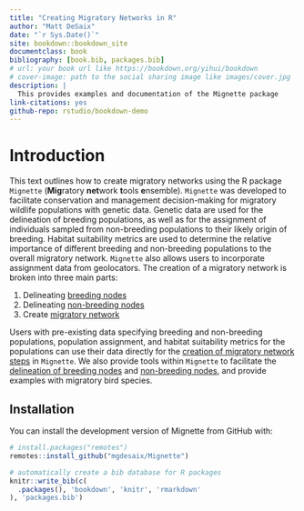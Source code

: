 ```yaml
--- 
title: "Creating Migratory Networks in R"
author: "Matt DeSaix"
date: "`r Sys.Date()`"
site: bookdown::bookdown_site
documentclass: book
bibliography: [book.bib, packages.bib]
# url: your book url like https://bookdown.org/yihui/bookdown
# cover-image: path to the social sharing image like images/cover.jpg
description: |
  This provides examples and documentation of the Mignette package
link-citations: yes
github-repo: rstudio/bookdown-demo
---
```


# Introduction

This text outlines how to create migratory networks using the R package `Mignette` (**Mig**ratory **net**work **t**ools **e**nsemble). `Mignette` was developed to facilitate conservation and management decision-making for migratory wildlife populations with genetic data. Genetic data are used for the delineation of breeding populations, as well as for the assignment of individuals sampled from non-breeding populations to their likely origin of breeding. Habitat suitability metrics are used to determine the relative importance of different breeding and non-breeding populations to the overall migratory network. `Mignette` also allows users to incorporate assignment data from geolocators. The creation of a migratory network is broken into three main parts:

1. Delineating [breeding nodes](#breeding)
2. Delineating [non-breeding nodes](#wintering)
3. Create [migratory network](#connectivity)

Users with pre-existing data specifying breeding and non-breeding populations, population assignment, and habitat suitability metrics for the populations can use their data directly for the [creation of migratory network steps](#connectivity) in `Mignette`. We also provide tools within `Mignette` to facilitate the [delineation of breeding nodes](#breeding) and [non-breeding nodes](#wintering), and provide examples with migratory bird species.

## Installation 

You can install the development version of Mignette from GitHub with:

``` r
# install.packages("remotes")
remotes::install_github("mgdesaix/Mignette")
```


```r
# automatically create a bib database for R packages
knitr::write_bib(c(
  .packages(), 'bookdown', 'knitr', 'rmarkdown'
), 'packages.bib')
```
